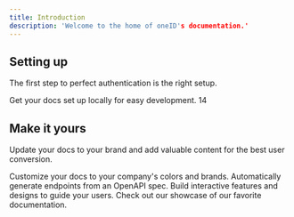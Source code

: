 ```yaml
---
title: Introduction
description: 'Welcome to the home of oneID's documentation.'
---
```


## Setting up

The first step to perfect authentication is the right setup.

<CardGroup cols={2}>
  <Card
    title="Create Authentication"
    icon="pen-to-square"
    href="quickstart.mdx"
  >
    Get your docs set up locally for easy development.
  </Card>
  <Card
    title="Setup"
    icon="image"
    href="development.mdx"
  >
    14
  </Card>
</CardGroup>

## Make it yours

Update your docs to your brand and add valuable content for the best user conversion.

<CardGroup cols={2}>
  <Card
    title="Customize Style"
    icon="palette"
    href="https://mintlify.com/docs/settings/global"
  >
    Customize your docs to your company's colors and brands.
  </Card>
  <Card
    title="Reference APIs"
    icon="code"
    href="https://mintlify.com/docs/api-playground/openapi"
  >
    Automatically generate endpoints from an OpenAPI spec.
  </Card>
  <Card
    title="Add Components"
    icon="screwdriver-wrench"
    href="https://mintlify.com/docs/components/accordion"
  >
    Build interactive features and designs to guide your users.
  </Card>
  <Card
    title="Get Inspiration"
    icon="stars"
    href="https://mintlify.com/showcase"
  >
    Check out our showcase of our favorite documentation.
  </Card>
</CardGroup>
